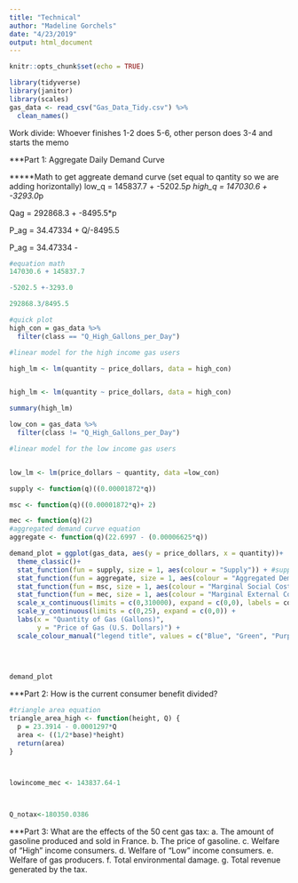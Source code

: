```yaml
---
title: "Technical"
author: "Madeline Gorchels"
date: "4/23/2019"
output: html_document
---
```


```r
knitr::opts_chunk$set(echo = TRUE)
```

```r
library(tidyverse)
library(janitor)
library(scales)
gas_data <- read_csv("Gas_Data_Tidy.csv") %>% 
  clean_names()

```

Work divide: Whoever finishes 1-2 does 5-6, other person does 3-4 and starts the memo 

***Part 1: Aggregate Daily Demand Curve

*****Math to get aggreate demand curve (set equal to qantity so we are adding horizontally)
low_q = 145837.7 + -5202.5*p
high_q = 147030.6 + -3293.0*p

Qag = 292868.3 + -8495.5*p


P_ag = 34.47334 + Q/-8495.5

P_ag = 34.47334 - 


```r
#equation math 
147030.6 + 145837.7

-5202.5 +-3293.0

292868.3/8495.5

```


```r
#quick plot
high_con = gas_data %>% 
  filter(class == "Q_High_Gallons_per_Day")

#linear model for the high income gas users 

high_lm <- lm(quantity ~ price_dollars, data = high_con)


high_lm <- lm(quantity ~ price_dollars, data = high_con)

summary(high_lm)

low_con = gas_data %>% 
  filter(class != "Q_High_Gallons_per_Day")

#linear model for the low income gas users


low_lm <- lm(price_dollars ~ quantity, data =low_con)

supply <- function(q)((0.00001872*q))

msc <- function(q)((0.00001872*q)+ 2)

mec <- function(q)(2)
#aggregated demand curve equation
aggregate <- function(q)(22.6997 - (0.00006625*q))

demand_plot = ggplot(gas_data, aes(y = price_dollars, x = quantity))+
  theme_classic()+
  stat_function(fun = supply, size = 1, aes(colour = "Supply")) + #supply curve 
  stat_function(fun = aggregate, size = 1, aes(colour = "Aggregated Demand Curve")) + #aggregated demand curve
  stat_function(fun = msc, size = 1, aes(colour = "Marginal Social Cost")) + #marginal social cost (marginal willingness to pay)
  stat_function(fun = mec, size = 1, aes(colour = "Marginal External Cost"))+
  scale_x_continuous(limits = c(0,310000), expand = c(0,0), labels = comma) +
  scale_y_continuous(limits = c(0,25), expand = c(0,0)) +
  labs(x = "Quantity of Gas (Gallons)",
       y = "Price of Gas (U.S. Dollars)") +
  scale_colour_manual("legend title", values = c("Blue", "Green", "Purple", "Red"))
  
  
  

demand_plot
```

***Part 2: How is the current consumer benefit divided?
```r
#triangle area equation 
triangle_area_high <- function(height, Q) {
  p = 23.3914 - 0.0001297*Q
  area <- ((1/2*base)*height)
  return(area)
}



lowincome_mec <- 143837.64-1



Q_notax<-180350.0386


```

***Part 3: What are the effects of the 50 cent gas tax:
a. The amount of gasoline produced and sold in France.
b. The price of gasoline.
c. Welfare of “High” income consumers.
d. Welfare of “Low” income consumers.
e. Welfare of gas producers.
f. Total environmental damage.
g. Total revenue generated by the tax.

```r



```


